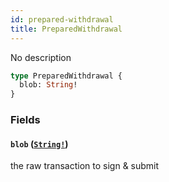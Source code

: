 ```yaml
---
id: prepared-withdrawal
title: PreparedWithdrawal
---
```


No description

```graphql
type PreparedWithdrawal {
  blob: String!
}
```

### Fields

#### `blob` ([`String!`](/graphql/scalars/string))

the raw transaction to sign & submit
